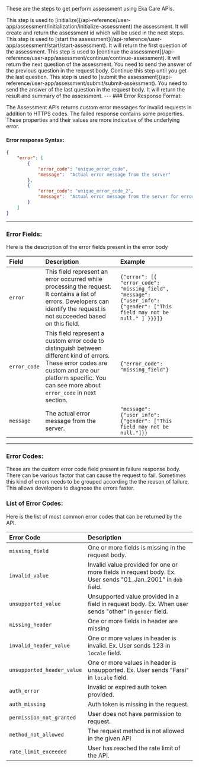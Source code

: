 
These are the steps to get perform assessment using Eka Care APIs.
    
<Steps>
  <Step title="Initialization">
    This step is used to [initialize](/api-reference/user-app/assessment/initialization/initialize-assessment) the assessment. It will create and return the assessment id which will be used in the next steps.
  </Step>
  <Step title="Start Assessment">
    This step is used to [start the assessment](/api-reference/user-app/assessment/start/start-assessment). It will return the first question of the assessment.
  </Step>
  <Step title="Continue Assessment">
    This step is used to [continue the assessment](/api-reference/user-app/assessment/continue/continue-assessment). It will return the next question of the assessment. You need to send the answer of the previous question in the request body. Continue this step until you get the last question.
  </Step>
  <Step title="Submit Assessment">
    This step is used to [submit the assessment](/api-reference/user-app/assessment/submit/submit-assessment). You need to send the answer of the last question in the request body. It will return the result and summary of the assessment.
  </Step>
</Steps>
---
### Error Response Format:

The Assessment APIs returns custom error messages for invalid requests in
addition to HTTPS codes.
The failed response contains some properties. These properties and their
values are more indicative of the underlying error.


#### Error response Syntax:
    
``` json
{
    "error": [
        {
            "error_code": "unique_error_code",
            "message":  "Actual error message from the server"
        },
        {
            "error_code": "unique_error_code_2",
            "message":  "Actual error message from the server for error 2"
        }
    ]
}
```
---
### Error Fields:


Here is the description of the error fields present in the error body


| **Field** | **Description** | **Example** |
| :--- | :--- | :--- |
| `error` | This field represent an error occurred while processing the request. It contains a list of errors. Developers can identify the request is not succeeded based on this field. | `{"error": [{ "error_code": "missing_field", "message": {"user_info": {"gender": ["This field may not be null." ] }}}]}` |
| `error_code` | This field represent a custom error code to distinguish between different kind of errors. These error codes are custom and are our platform specific. You can see more about `error_code` in next section. | `{"error_code": "missing_field"}` |
| `message` | The actual error message from the server. | `"message":{"user_info": {"gender": ["This field may not be null."]}}` |

---
### Error Codes:

These are the custom error code field present in failure response body.
There can be various factor that can cause the request to fail. Sometimes
this kind of errors needs to be grouped according the the reason of failure.
This allows developers to diagnose the errors faster.


### List of Error Codes:  
Here is the list of most common error codes that can be returned by the API.

| **Error Code** | **Description** |
| :--- | :--- |
| `missing_field` | One or more fields is missing in the request body. |
| `invalid_value` | Invalid value provided for one or more fields in request body.  Ex. User sends "01_Jan_2001" in `dob` field. |
| `unsupported_value` | Unsupported value provided in a field in request body.  Ex. When user sends "other" in `gender` field. |
| `missing_header` | One or more fields in header are missing |
| `invalid_header_value` | One or more values in header is invalid.  Ex. User sends 123 in `locale` field. |
| `unsupported_header_value` | One or more values in header is unsupported.  Ex. User sends "Farsi" in `locale` field. |
| `auth_error` | Invalid or expired auth token provided. |
| `auth_missing` | Auth token is missing in the request. |
| `permission_not_granted` | User does not have permission to request. |
| `method_not_allowed` | The request method is not allowed in the given API |
| `rate_limit_exceeded` | User has reached the rate limit of the API. |
